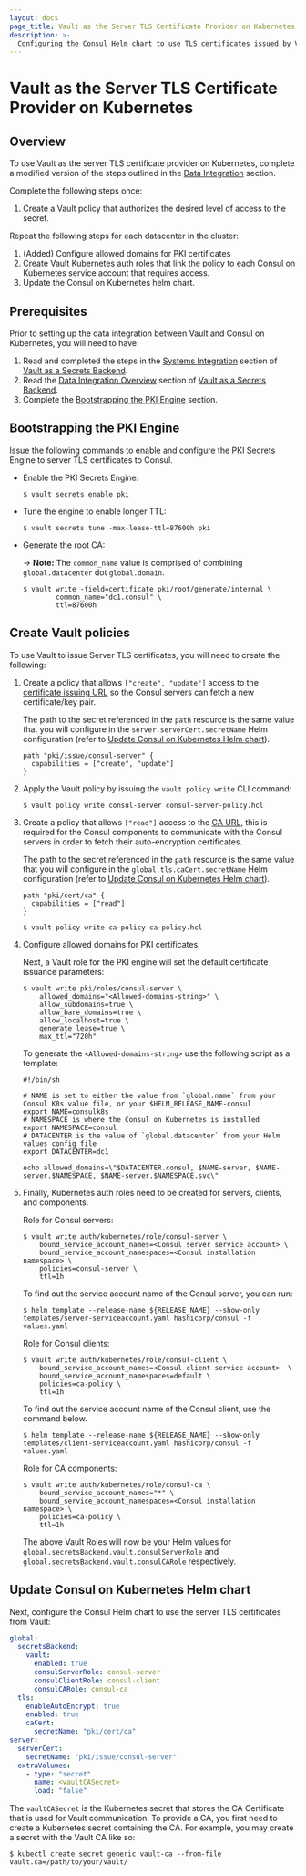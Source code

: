 ```yaml
---
layout: docs
page_title: Vault as the Server TLS Certificate Provider on Kubernetes
description: >-
  Configuring the Consul Helm chart to use TLS certificates issued by Vault for the Consul server.
---
```


# Vault as the Server TLS Certificate Provider on Kubernetes

## Overview
To use Vault as the server TLS certificate provider on Kubernetes, complete a modified version of the steps outlined in the [Data Integration](/docs/k8s/installation/vault/data-integration) section.

Complete the following steps once:
  1. Create a Vault policy that authorizes the desired level of access to the secret.

Repeat the following steps for each datacenter in the cluster:
  1. (Added) Configure allowed domains for PKI certificates
  1. Create Vault Kubernetes auth roles that link the policy to each Consul on Kubernetes service account that requires access.
  1. Update the Consul on Kubernetes helm chart.

## Prerequisites
Prior to setting up the data integration between Vault and Consul on Kubernetes, you will need to have:  
1. Read and completed the steps in the [Systems Integration](/docs/k8s/installation/vault/systems-integration) section of [Vault as a Secrets Backend](/docs/k8s/installation/vault).
2. Read the [Data Integration Overview](/docs/k8s/installation/vault/data-integration) section of [Vault as a Secrets Backend](/docs/k8s/installation/vault).
3. Complete the [Bootstrapping the PKI Engine](#bootstrapping-the-pki-engine) section.

## Bootstrapping the PKI Engine

Issue the following commands to enable and configure the PKI Secrets Engine to server
TLS certificates to Consul.

* Enable the PKI Secrets Engine:

  ```shell-session
  $ vault secrets enable pki
  ```

* Tune the engine to enable longer TTL:

  ```shell-session
  $ vault secrets tune -max-lease-ttl=87600h pki
  ```

* Generate the root CA:

  -> **Note:** The `common_name` value is comprised of combining `global.datacenter` dot `global.domain`.

  ```shell-session
  $ vault write -field=certificate pki/root/generate/internal \
          common_name="dc1.consul" \
          ttl=87600h
  ```
## Create Vault policies
To use Vault to issue Server TLS certificates, you will need to create the following:

1. Create a policy that allows `["create", "update"]` access to the
    [certificate issuing URL](https://www.vaultproject.io/api/secret/pki#generate-certificate) so the Consul servers can
    fetch a new certificate/key pair.

    The path to the secret referenced in the `path` resource is the same value that you will configure in the  `server.serverCert.secretName` Helm configuration (refer to [Update Consul on Kubernetes Helm chart](#update-consul-on-kubernetes-helm-chart)).

    <CodeBlockConfig filename="consul-server-policy.hcl">

    ```HCL
    path "pki/issue/consul-server" {
      capabilities = ["create", "update"]
    }
    ```

    </CodeBlockConfig>

1. Apply the Vault policy by issuing the `vault policy write` CLI command:

    ```shell-session
    $ vault policy write consul-server consul-server-policy.hcl
    ```

1. Create a policy that allows `["read"]` access to the [CA URL](https://www.vaultproject.io/api-docs/secret/pki),
this is required for the Consul components to communicate with the Consul servers in order to fetch their auto-encryption certificates.
    
    The path to the secret referenced in the `path` resource is the same value that you will configure in the  `global.tls.caCert.secretName` Helm configuration (refer to [Update Consul on Kubernetes Helm chart](#update-consul-on-kubernetes-helm-chart)).

    <CodeBlockConfig filename="ca-policy.hcl">

    ```HCL
    path "pki/cert/ca" {
      capabilities = ["read"]
    }
    ```

    </CodeBlockConfig>

    ```shell-session
    $ vault policy write ca-policy ca-policy.hcl
    ```

1. Configure allowed domains for PKI certificates.

    Next, a Vault role for the PKI engine will set the default certificate issuance parameters:

    ```shell-session
    $ vault write pki/roles/consul-server \
        allowed_domains="<Allowed-domains-string>" \
        allow_subdomains=true \
        allow_bare_domains=true \
        allow_localhost=true \
        generate_lease=true \
        max_ttl="720h"
    ```

    To generate the `<Allowed-domains-string>` use the following script as a template:

    ```shell-session
    #!/bin/sh

    # NAME is set to either the value from `global.name` from your Consul K8s value file, or your $HELM_RELEASE_NAME-consul
    export NAME=consulk8s
    # NAMESPACE is where the Consul on Kubernetes is installed
    export NAMESPACE=consul
    # DATACENTER is the value of `global.datacenter` from your Helm values config file
    export DATACENTER=dc1

    echo allowed_domains=\"$DATACENTER.consul, $NAME-server, $NAME-server.$NAMESPACE, $NAME-server.$NAMESPACE.svc\"
    ```

1. Finally, Kubernetes auth roles need to be created for servers, clients, and components.

    Role for Consul servers:
    ```shell-session
    $ vault write auth/kubernetes/role/consul-server \
        bound_service_account_names=<Consul server service account> \
        bound_service_account_namespaces=<Consul installation namespace> \
        policies=consul-server \
        ttl=1h
    ```

    To find out the service account name of the Consul server,
    you can run:

    ```shell-session
    $ helm template --release-name ${RELEASE_NAME} --show-only templates/server-serviceaccount.yaml hashicorp/consul -f values.yaml
    ```

    Role for Consul clients:

    ```shell-session
    $ vault write auth/kubernetes/role/consul-client \
        bound_service_account_names=<Consul client service account>  \
        bound_service_account_namespaces=default \
        policies=ca-policy \
        ttl=1h
    ```

    To find out the service account name of the Consul client, use the command below.
    ```shell-session
    $ helm template --release-name ${RELEASE_NAME} --show-only templates/client-serviceaccount.yaml hashicorp/consul -f values.yaml
    ```

    Role for CA components:
    ```shell-session
    $ vault write auth/kubernetes/role/consul-ca \
        bound_service_account_names="*" \
        bound_service_account_namespaces=<Consul installation namespace> \
        policies=ca-policy \
        ttl=1h
    ```

    The above Vault Roles will now be your Helm values for `global.secretsBackend.vault.consulServerRole` and
    `global.secretsBackend.vault.consulCARole` respectively.

## Update Consul on Kubernetes Helm chart

Next, configure the Consul Helm chart to
use the server TLS certificates from Vault:

<CodeBlockConfig filename="values.yaml">

```yaml
global:
  secretsBackend:
    vault:
      enabled: true
      consulServerRole: consul-server
      consulClientRole: consul-client
      consulCARole: consul-ca
  tls:
    enableAutoEncrypt: true
    enabled: true
    caCert:
      secretName: "pki/cert/ca"
server:
  serverCert:
    secretName: "pki/issue/consul-server"
  extraVolumes:
    - type: "secret"
      name: <vaultCASecret>
      load: "false"
```

</CodeBlockConfig>

The `vaultCASecret` is the Kubernetes secret that stores the CA Certificate that is used for Vault communication. To provide a CA, you first need to create a Kubernetes secret containing the CA. For example, you may create a secret with the Vault CA like so:

```shell-session
$ kubectl create secret generic vault-ca --from-file vault.ca=/path/to/your/vault/
```
